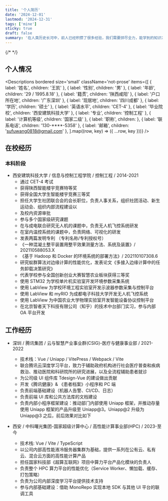 ```yaml
---
title: '个人简历'
date: '2024-12-01'
lastmod: '2024-12-31'
tags: ['mine']
sticky: true
draft: false
summary: '在人类历史长河中，前人已经积攒了很多经验，我们需要拼尽全力，能学到的知识才不及万分之一。我时常幻想一种途径，可以帮助我们把今生努力的成果存档下来，并且不需要很多精力，就可以在在来生读取。或许有一部分人已经具有这种能力，只是我们把他称作 “天赋” 。'
---
```


{/* <TOCInline toc={props.toc} exclude="Introduction" /> */}

## 个人情况


<Descriptions
  bordered
  size='small'
  className='not-prose'
  items={[
    { label: '姓名', children: '王凯' },
    { label: '性别', children: '男' },
    { label: '年龄', children: '29 / 1995.8.18' },
    { label: '籍贯', children: '陕西咸阳' },
    { label: '户口所在地', children: '广东深圳' },
    { label: '现居地', children: '四川成都' },
    { label: '学历', children: '硕士' },
    { label: '英语水平', children: 'CET-4' },
    { label: '毕业院校', children: '西安建筑科技大学' },
    { label: '专业', children: '控制工程' },
    { label: '计算机等级', children: '国家二级' },
    { label: '职称', children: <Badge status="processing" text="中级网络工程师" /> },
    { label: '联系电话', children: '130-****-5358' },
    { label: '邮箱', children: 'sufuwang0818@gmail.com' },
  ].map((row, key) => ({ ...row, key }))}
/>

## 在校经历

### 本科阶段
- ⻄安建筑科技⼤学 / 信息与控制⼯程学院 / 控制⼯程 / 2014-2021
  - 通过 CET-4 考试
  - 获得陕⻄智能楼宇竞赛特等奖
  - 获得全国⼤学⽣智能楼宇竞赛三等奖
  - 担任⼤学⽣社团联合会的会⻓职位，负责⼈事关系，组织社团活动、新⽣运动会、组织内部流程建设以
  - 及校内资源审批
  - 参与多个国家级研究课题
  - 在与成电联合研究⽆⼈机的课题中，负责⽆⼈机⻜控系统研发
  - 在室内温控系统的课题中，负责⽹络、可视化的研发
  - 发表两篇发明专利 （专利名称/专利授权号）
  - 《⼀种混凝⼟整平装置⽤整平效果测量⽅法、系统及装置》/ 202110588053.X
  - 《基于 Hadoop 和 Docker 的环境系统的部署⽅法》/ 202110107308.6
  - 研究蚁群算法对边缘计算的性能优化，发表论⽂《多接⼊边缘计算中的任务卸载决策研究》
  - 代表学校参与全国创新创业⼤赛智慧农业板块获得三等奖
  - 使⽤ STM32 为学校单⽚机实验室开发环境参数采集系统
  - 使⽤ LabView 为学校环境⼯程实验室开发示波器参数采集与控制平台
  - 使⽤ LabView 和 myRIO 为成都电⼦科技⼤学开发⽆⼈机⻜控系统
  - 使⽤ LabView 为中国农业⼤学物理实验室开发智能设备协议控制平台
  - 在北京智者天下科技有限公司（知乎）的技术中台部⻔实习，参与内部 OA 平台开发

## 工作经历
- 深圳 / 腾讯集团 / 云与智慧产业事业群(CSIG)-医疗与健康事业部 / 2021-2022
  - 技术栈：Vue / Uniapp / VitePress / Webpack / Vite
  - 联合腾讯云深度学习平台，致⼒于辅助政府机构进⾏社会医疗普查和疾病救治、推动医院和科研院所的研究进展，以及全流程辅助患者就诊
  - 为公司级 UI 组件库 Tdesign-Vue 的建设做出贡献
  - 开发《腾讯健康》& 《患者档案》⼩程序和 PC 端
  - 负责前端基础建设（机器⼈告警、CI/CD、⽇志）
  - 负责前端 UI 库和公共⽅法库的⽂档建设
  - 负责内部⼩程序框架建设：推动部⻔内部使⽤ Uniapp 框架，并推动存量使⽤ Uniapp 框架的产品升级⾄ Uniapp@3。Uniapp@2 升级为 Uniapp@3 之后，前后效果对⽐如下

- ⻄安 / 中科曙光集团-国家超级计算中⼼ / ⾼性能计算事业部(HPC) / 2023-⾄今
  - 技术栈: Vue / Vite / TypeScript
  - 以公司内部⾼性能液冷服务器集群为基础，提供⼀系列在公有云、私有云、混合云⽅⾯的⾼性能计算产品
  - 担任国家科技部《超算互联⽹》项⽬中算⼒平台产品化模块的负责⼈
  - 负责整个 HPC 算⼒平台的性能优化（Service Worker、懒加载、缓存、打包策略）
  - 负责为公司内部深度学习平台提供技术⽀持
  - 参与内部基础建设：借助 MonoRepo 实现本地 SDK 与其他 UI 平台的联调⼯具